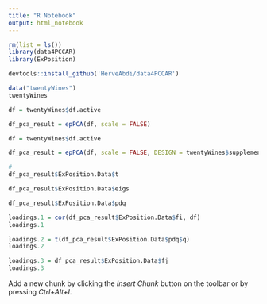 ```yaml
---
title: "R Notebook"
output: html_notebook
---
```


```r
rm(list = ls())
library(data4PCCAR)
library(ExPosition)
```


```r

devtools::install_github('HerveAbdi/data4PCCAR')
```


```r
data("twentyWines")
twentyWines
```

```r
df = twentyWines$df.active

df_pca_result = epPCA(df, scale = FALSE)


```


```r
df = twentyWines$df.active

df_pca_result = epPCA(df, scale = FALSE, DESIGN = twentyWines$supplementary.variables$Origin)


```

```r
# 
df_pca_result$ExPosition.Data$t
```

```r
df_pca_result$ExPosition.Data$eigs

```

```r
df_pca_result$ExPosition.Data$pdq

```


```r
loadings.1 = cor(df_pca_result$ExPosition.Data$fi, df)
loadings.1
```

```r
loadings.2 = t(df_pca_result$ExPosition.Data$pdq$q)
loadings.2
```

```r
loadings.3 = df_pca_result$ExPosition.Data$fj
loadings.3
```


Add a new chunk by clicking the *Insert Chunk* button on the toolbar or by pressing *Ctrl+Alt+I*.

